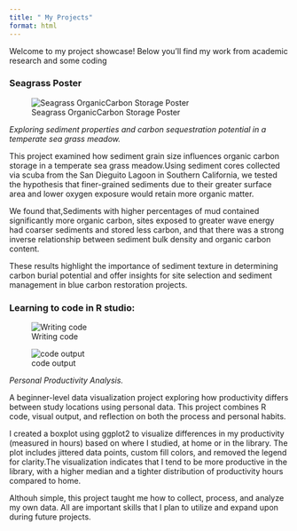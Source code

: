 ```yaml
---
title: " My Projects"
format: html
---
```


Welcome to my project showcase! Below you'll find my work from academic research and some coding

### Seagrass Poster

![Seagrass OrganicCarbon Storage Poster](images/poster.jpeg)

*Exploring sediment properties and carbon sequestration potential in a temperate sea grass meadow.*

This project examined how sediment grain size influences organic carbon storage in a temperate sea grass meadow.Using sediment cores collected via scuba from the San Dieguito Lagoon in Southern California, we tested the hypothesis that finer-grained sediments due to their greater surface area and lower oxygen exposure would retain more organic matter.

We found that,Sediments with higher percentages of mud contained significantly more organic carbon, sites exposed to greater wave energy had coarser sediments and stored less carbon, and that there was a strong inverse relationship between sediment bulk density and organic carbon content.

These results highlight the importance of sediment texture in determining carbon burial potential and offer insights for site selection and sediment management in blue carbon restoration projects.

### Learning to code in R studio:

![Writing code](images/code.jpeg)

![code output](images/output.png)

*Personal Productivity Analysis.*

A beginner-level data visualization project exploring how productivity differs between study locations using personal data. This project combines R code, visual output, and reflection on both the process and personal habits.

I created a boxplot using ggplot2 to visualize differences in my productivity (measured in hours) based on where I studied, at home or in the library. The plot includes jittered data points, custom fill colors, and removed the legend for clarity.The visualization indicates that I tend to be more productive in the library, with a higher median and a tighter distribution of productivity hours compared to home.

Althouh simple, this project taught me how to collect, process, and analyze my own data. All are important skills that I plan to utilize and expand upon during future projects. 

  
